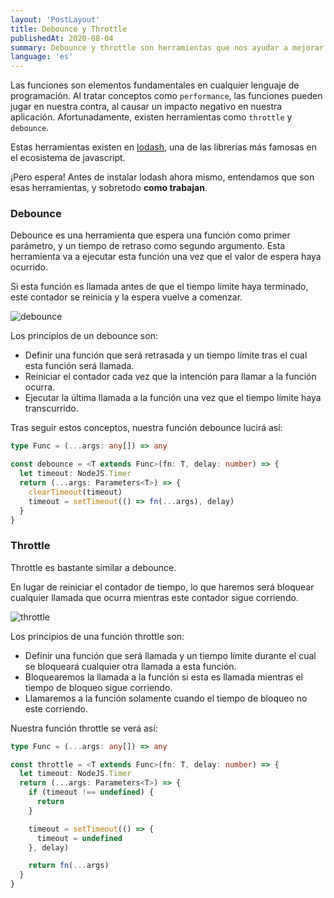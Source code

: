 ```yaml
---
layout: 'PostLayout'
title: Debounce y Throttle
publishedAt: 2020-08-04
summary: Debounce y throttle son herramientas que nos ayudar a mejorar el performance de una app. Como funcionan?
language: 'es'
---
```


Las funciones son elementos fundamentales en cualquier lenguaje de programación. Al tratar conceptos como `performance`, las funciones pueden jugar en nuestra contra, al causar un impacto negativo en nuestra aplicación. Afortunadamente, existen herramientas como `throttle` y `debounce`.

Estas herramientas existen en [lodash](https://lodash.com), una de las librerías más famosas en el ecosistema de javascript.

¡Pero espera! Antes de instalar lodash ahora mismo, entendamos que son esas herramientas, y sobretodo **como trabajan**.

### Debounce

Debounce es una herramienta que espera una función como primer parámetro, y un tiempo de retraso como segundo argumento.
Esta herramienta va a ejecutar esta función una vez que el valor de espera haya ocurrido.

Si esta función es llamada antes de que el tiempo límite haya terminado,
este contador se reinicia y la espera vuelve a comenzar.

![debounce](/images/debounce-and-throttle/debounce.jpg)

Los principios de un debounce son:

- Definir una función que será retrasada y un tiempo límite tras el cual esta función será llamada.
- Reiniciar el contador cada vez que la intención para llamar a la función ocurra.
- Ejecutar la última llamada a la función una vez que el tiempo límite haya transcurrido.

Tras seguir estos conceptos, nuestra función debounce lucirá así:

```typescript
type Func = (...args: any[]) => any

const debounce = <T extends Func>(fn: T, delay: number) => {
  let timeout: NodeJS.Timer
  return (...args: Parameters<T>) => {
    clearTimeout(timeout)
    timeout = setTimeout(() => fn(...args), delay)
  }
}
```

### Throttle

Throttle es bastante similar a debounce.

En lugar de reiniciar el contador de tiempo, lo que haremos será bloquear
cualquier llamada que ocurra mientras este contador sigue corriendo.

![throttle](/images/debounce-and-throttle/throttle.jpg)

Los principios de una función throttle son:

- Definir una función que será llamada y un tiempo límite
durante el cual se bloqueará cualquier otra llamada a esta función.
- Bloquearemos la llamada a la función si esta es llamada mientras el tiempo de bloqueo sigue corriendo.
- Llamaremos a la función solamente cuando el tiempo de bloqueo no este corriendo.

Nuestra función throttle se verá así:

```typescript
type Func = (...args: any[]) => any

const throttle = <T extends Func>(fn: T, delay: number) => {
  let timeout: NodeJS.Timer
  return (...args: Parameters<T>) => {
    if (timeout !== undefined) {
      return
    }

    timeout = setTimeout(() => {
      timeout = undefined
    }, delay)

    return fn(...args)
  }
}
```
